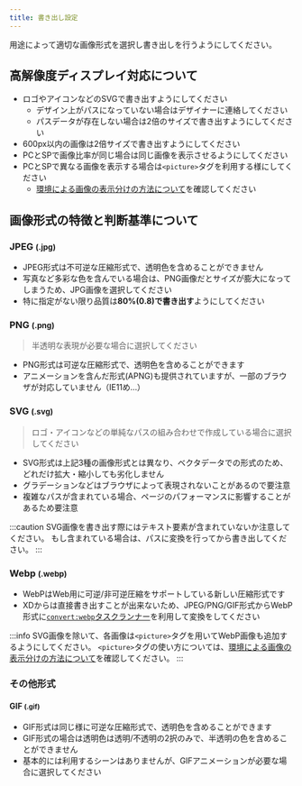 ```yaml
---
title: 書き出し設定
---
```


用途によって適切な画像形式を選択し書き出しを行うようにしてください。

## 高解像度ディスプレイ対応について

* ロゴやアイコンなどのSVGで書き出すようにしてください
  * デザイン上がパスになっていない場合はデザイナーに連絡してください
  * パスデータが存在しない場合は2倍のサイズで書き出すようにしてください
* 600px以内の画像は2倍サイズで書き出すようにしてください
* PCとSPで画像比率が同じ場合は同じ画像を表示させるようにしてください
* PCとSPで異なる画像を表示する場合は`<picture>`タグを利用する様にしてください
  * [環境による画像の表示分けの方法について](../tips/picture##condition-by-image-format)を確認してください

## 画像形式の特徴と判断基準について

### JPEG <small>(.jpg)</small>

* JPEG形式は不可逆な圧縮形式で、透明色を含めることができません
* 写真など多彩な色を含んでいる場合は、PNG画像だとサイズが膨大になってしまうため、JPG画像を選択してください
* 特に指定がない限り品質は**80%(0.8)で書き出す**ようにしてください

### PNG <small>(.png)</small>

> 半透明な表現が必要な場合に選択してください

* PNG形式は可逆な圧縮形式で、透明色を含めることができます
* アニメーションを含んだ形式(APNG)も提供されていますが、一部のブラウザが対応していません（IE11め…）

### SVG <small>(.svg)</small>

> ロゴ・アイコンなどの単純なパスの組み合わせで作成している場合に選択してください

* SVG形式は上記3種の画像形式とは異なり、ベクタデータでの形式のため、どれだけ拡大・縮小しても劣化しません
* グラデーションなどはブラウザによって表現されないことがあるので要注意
* 複雑なパスが含まれている場合、ページのパフォーマンスに影響することがあるため要注意

:::caution
SVG画像を書き出す際にはテキスト要素が含まれていないか注意してください。
もし含まれている場合は、パスに変換を行ってから書き出してください。
:::

### Webp <small>(.webp)</small>

* WebPはWeb用に可逆/非可逆圧縮をサポートしている新しい圧縮形式です
* XDからは直接書き出すことが出来ないため、JPEG/PNG/GIF形式からWebP形式に[`convert:webp`タスクランナー](../task-runner/scripts/convert-webp)を利用して変換をしてください

:::info
SVG画像を除いて、各画像は`<picture>`タグを用いてWebP画像も追加するようにしてください。
`<picture>`タグの使い方については、[環境による画像の表示分けの方法について](../tips/picture##condition-by-image-format)を確認してください。
:::

### その他形式

#### GIF <small>(.gif)</small>

* GIF形式は同じ様に可逆な圧縮形式で、透明色を含めることができます
* GIF形式の場合は透明色は透明/不透明の2択のみで、半透明の色を含めることができません
* 基本的には利用するシーンはありませんが、GIFアニメーションが必要な場合に選択してください
  <!-- * *IE11がサポートされなくなったら、APNGで良いと思うので、使わなくなると思います* -->